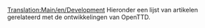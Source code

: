 [[Translation:Main/en/Development]]
Hieronder een lijst van artikelen gerelateerd met de ontwikkelingen van OpenTTD.

{{artikel principaal/Nl}}